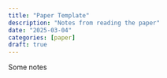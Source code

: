 ```yaml
---
title: "Paper Template"
description: "Notes from reading the paper"
date: "2025-03-04"
categories: [paper]
draft: true
---
```


Some notes